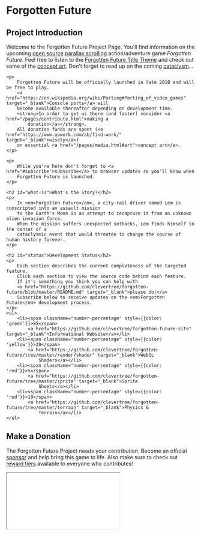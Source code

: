 <h1>Forgotten Future</h1>
<section className="themed">
    <h2 id="project">Project Introduction</h2>
    <p>
        Welcome to the Forgotten Future Project Page.
        You'll find information on the upcoming
        <a href="https://github.com/clevertree/forgotten-future" target="_blank">open source</a>
        <a href="https://en.wikipedia.org/wiki/Parallax_scrolling" target="_blank">parallax scrolling</a>
        action/adventure game <em>Forgotten Future</em>.
        Feel free to listen to the
        <a href="/pages/media.html?autoplay=true">Forgotten Future Title Theme</a> and check out some of the
        <a href="/pages/media.html#art">concept art</a>. Don't forget to read up on the coming <a
        href="/pages/story.html#timeline">cataclysm</a>...
    </p>

    <p>
        Forgotten Future will be officially launched in late 2018 and will be free to play.
        <a href="https://en.wikipedia.org/wiki/Porting#Porting_of_video_games" target="_blank">Console ports</a> will
        become available thereafter depending on development time.
        <strong>In order to get us there (and faster) consider <a href="/pages/contribute.html">making a
            donation</a></strong>.
        All donation funds are spent (<a href="https://www.upwork.com/ab/find-work/" target="_blank">wisely</a>)
        on essential <a href="/pages/media.html#art">concept art</a>.
    </p>

    <p>
        While you're here don't forget to <a href="#subscribe">subscribe</a> to browser updates so you'll know when
        Forgotten Future is launched.
    </p>

    <h2 id="what-is">What's the Story?</h2>
    <p>
        In <em>Forgotten Future</em>, a city-rail driver named Lem is conscripted into an assault mission
        to the Earth's Moon in an attempt to recapture it from an unknown alien invasion force.
        When the mission suffers unexpected setbacks, Lem finds himself in the center of a
        cataclysmic event that would threaten to change the course of human history forever.
    </p>

    <h2 id="status">Development Status</h2>
    <p>
        Each section describes the current completeness of the targeted feature.
        Click each section to view the source code behind each feature.
        If it's something you think you can help with
        <a href="https://github.com/clevertree/forgotten-future/blob/master/README.md" target="_blank">please do!</a>
        Subscribe below to receive updates on the <em>Forgotten Future</em> development process.
    </p>
    <ul>
        <li><span className="number-percentage" style={{color: 'green'}}>85</span>
            <a href="https://github.com/clevertree/forgotten-future-site" target="_blank">Informational Website</a></li>
        <li><span className="number-percentage" style={{color: 'yellow'}}>20</span>
            <a href="https://github.com/clevertree/forgotten-future/tree/master/render/shader" target="_blank">WebGL
                Shaders</a></li>
        <li><span className="number-percentage" style={{color: 'red'}}>5</span>
            <a href="https://github.com/clevertree/forgotten-future/tree/master/sprite" target="_blank">Sprite
                Sheets</a></li>
        <li><span className="number-percentage" style={{color: 'red'}}>10</span>
            <a href="https://github.com/clevertree/forgotten-future/tree/master/terrain" target="_blank">Physics &
                Terrain</a></li>
    </ul>
</section>

<h2 id="donate">Make a Donation</h2>
<section className="themed theme-minimal">
    <p>
        The Forgotten Future Project needs your contribution. Become an official <a
        href="/pages/contribute.html">sponsor</a> and
        help bring this game to life.
        Also make sure to check out <a href="/pages/contribute.html#tiers">reward tiers</a> available to everyone who
        contributes!
    </p>
    <iframe src="/pages/frames/donate.html" className="iframe-donate"></iframe>
</section>

